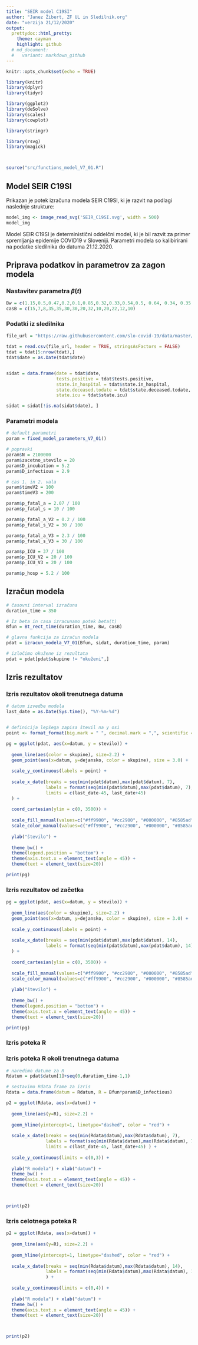 ```yaml
---
title: "SEIR model C19SI"
author: "Janez Žibert, ZF UL in Sledilnik.org"
date: "verzija 21/12/2020"
output: 
  prettydoc::html_pretty:
    theme: cayman
    highlight: github
  # md_document:
  #   variant: markdown_github
---
```


```r
knitr::opts_chunk$set(echo = TRUE)

library(knitr)
library(dplyr)
library(tidyr)

library(ggplot2)
library(deSolve) 
library(scales)
library(cowplot)

library(stringr)

library(rsvg)
library(magick)



source("src/functions_model_V7_01.R")


```

## Model SEIR C19SI

Prikazan je potek izračuna modela SEIR C19SI, ki je razvit na podlagi naslednje strukture:

```r

model_img <- image_read_svg('SEIR_C19SI.svg', width = 500)
model_img

```

Model SEIR C19SI je deterministični oddelčni model, ki je bil razvit za primer spremljanja epidemije COVID19 v Sloveniji. 
Parametri modela so kalibirirani na podatke sledilnika do datuma 21.12.2020.



## Priprava podatkov in parametrov za zagon modela

### Nastavitev parametra $\beta(t)$

```r

Bw = c(1.15,0.5,0.47,0.2,0.1,0.85,0.32,0.33,0.54,0.5, 0.64, 0.34, 0.35, 0.34)
casB = c(15,7,8,35,35,30,30,20,32,10,20,22,12,10)

```

### Podatki iz sledilnika

```r

file_url = "https://raw.githubusercontent.com/slo-covid-19/data/master/csv/stats.csv"

tdat = read.csv(file_url, header = TRUE, stringsAsFactors = FALSE)
tdat = tdat[5:nrow(tdat),]
tdat$date = as.Date(tdat$date)


sidat = data.frame(date = tdat$date, 
                   tests.positive = tdat$tests.positive,
                   state.in_hospital = tdat$state.in_hospital, 
                   state.deceased.todate = tdat$state.deceased.todate,
                   state.icu = tdat$state.icu)

sidat = sidat[!is.na(sidat$date), ]

```

### Parametri modela 

```r

# default parametri
param = fixed_model_parameters_V7_01()

# popravki
param$N = 2100000
param$zacetno_stevilo = 20
param$D_incubation = 5.2
param$D_infectious = 2.9

# cas 1. in 2. vala
param$timeV2 = 100
param$timeV3 = 200

param$p_fatal_a = 2.07 / 100
param$p_fatal_s = 10 / 100

param$p_fatal_a_V2 = 0.2 / 100
param$p_fatal_s_V2 = 30 / 100

param$p_fatal_a_V3 = 2.3 / 100
param$p_fatal_s_V3 = 30 / 100

param$p_ICU = 37 / 100
param$p_ICU_V2 = 20 / 100
param$p_ICU_V3 = 20 / 100

param$p_hosp = 5.2 / 100

```

## Izračun modela

```r

# časovni interval izračuna
duration_time = 350

# Iz beta in casa izracunamo potek beta(t)
Bfun = Bt_rect_time(duration_time, Bw, casB)

# glavna funkcija za izračun modela
pdat = izracun_modela_V7_01(Bfun, sidat, duration_time, param)

# izločimo okužene iz rezultata
pdat = pdat[pdat$skupine != "okuženi",]
```


## Izris rezultatov

### Izris rezultatov okoli trenutnega datuma 

```r

# datum izvedbe modela
last_date = as.Date(Sys.time(), "%Y-%m-%d")


# definicija lepšega zapisa števil na y osi
point <- format_format(big.mark = " ", decimal.mark = ",", scientific = FALSE)

pg = ggplot(pdat, aes(x=datum, y = stevilo)) +
  
  geom_line(aes(color = skupine), size=2.2) +
  geom_point(aes(x=datum, y=dejansko, color = skupine), size = 3.0) +
  
  scale_y_continuous(labels = point) +
  
  scale_x_date(breaks = seq(min(pdat$datum),max(pdat$datum), 7),
               labels = format(seq(min(pdat$datum),max(pdat$datum), 7), "%m-%d"),
               limits = c(last_date-45, last_date+45)
  ) +
  
  coord_cartesian(ylim = c(0, 3500)) +
  
  scale_fill_manual(values=c("#ff9900", "#cc2900", "#000000", "#8585ad")) + 
  scale_color_manual(values=c("#ff9900", "#cc2900", "#000000", "#8585ad")) +
  
  ylab("število") +
  
  theme_bw() +
  theme(legend.position = "bottom") + 
  theme(axis.text.x = element_text(angle = 45)) +
  theme(text = element_text(size=20)) 

print(pg)
```


### Izris rezultatov od začetka  

```r


pg = ggplot(pdat, aes(x=datum, y = stevilo)) +
  
  geom_line(aes(color = skupine), size=2.2) +
  geom_point(aes(x=datum, y=dejansko, color = skupine), size = 3.0) +
  
  scale_y_continuous(labels = point) +
  
  scale_x_date(breaks = seq(min(pdat$datum),max(pdat$datum), 14),
               labels = format(seq(min(pdat$datum),max(pdat$datum), 14), "%m-%d")
  ) +
  
  coord_cartesian(ylim = c(0, 3500)) +
  
  scale_fill_manual(values=c("#ff9900", "#cc2900", "#000000", "#8585ad")) + 
  scale_color_manual(values=c("#ff9900", "#cc2900", "#000000", "#8585ad")) +
  
  ylab("število") +
  
  theme_bw() +
  theme(legend.position = "bottom") + 
  theme(axis.text.x = element_text(angle = 45)) +
  theme(text = element_text(size=20)) 

print(pg)
```


### Izris poteka R


### Izris poteka R okoli trenutnega datuma 

```r

# naredimo datume za R
Rdatum = pdat$datum[1]+seq(0,duration_time-1,1)

# sestavimo Rdata frame za izris
Rdata = data.frame(datum = Rdatum, R = Bfun*param$D_infectious)

p2 = ggplot(Rdata, aes(x=datum)) +
  
  geom_line(aes(y=R), size=2.2) +
  
  geom_hline(yintercept=1, linetype="dashed", color = "red") +
  
  scale_x_date(breaks = seq(min(Rdata$datum),max(Rdata$datum), 7),
               labels = format(seq(min(Rdata$datum),max(Rdata$datum), 7), "%m-%d"),
               limits = c(last_date-45, last_date+45) ) +
               
  scale_y_continuous(limits = c(0,3)) +
  
  ylab("R modela") + xlab("datum") +
  theme_bw() +
  theme(axis.text.x = element_text(angle = 45)) +
  theme(text = element_text(size=20))



print(p2)

```


### Izris celotnega poteka R

```r


p2 = ggplot(Rdata, aes(x=datum)) +
  
  geom_line(aes(y=R), size=2.2) +
  
  geom_hline(yintercept=1, linetype="dashed", color = "red") +
  
  scale_x_date(breaks = seq(min(Rdata$datum),max(Rdata$datum), 14),
               labels = format(seq(min(Rdata$datum),max(Rdata$datum), 14), "%m-%d")
               ) +
               
  scale_y_continuous(limits = c(0,4)) +
  
  ylab("R modela") + xlab("datum") +
  theme_bw() +
  theme(axis.text.x = element_text(angle = 45)) +
  theme(text = element_text(size=20))



print(p2)

```
